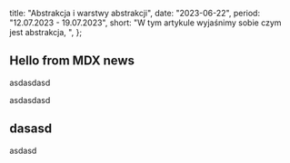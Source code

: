   title: "Abstrakcja i warstwy abstrakcji",
  date: "2023-06-22",
  period: "12.07.2023 - 19.07.2023",
  short: "W tym artykule wyjaśnimy sobie czym jest abstrakcja, ",
};

## Hello from MDX news

asdasdasd

asdasdasd

## dasasd

asdasd
